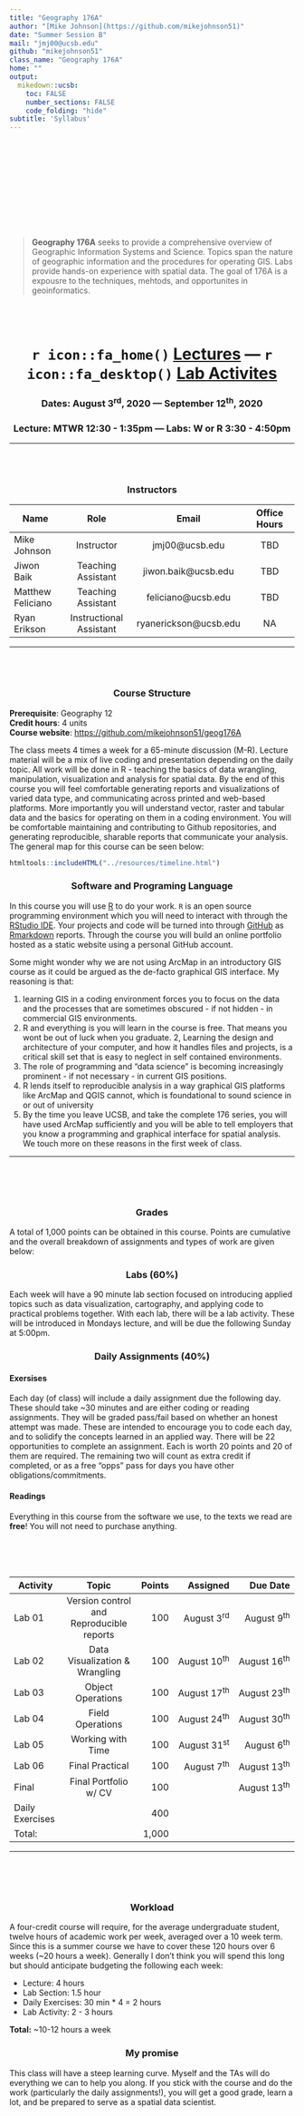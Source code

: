 ```yaml
---
title: "Geography 176A"
author: "[Mike Johnson](https://github.com/mikejohnson51)"
date: "Summer Session B"
mail: "jmj00@ucsb.edu"
github: "mikejohnson51"
class_name: "Geography 176A"
home: ""
output:
  mikedown::ucsb:
    toc: FALSE
    number_sections: FALSE
    code_folding: "hide"
subtitle: 'Syllabus'
---
```


<br><br>

<style>
h1 {
  size: 48px;
  text-align:center;
}

h3 {
  size: 32px;
  text-align:center;
}
</style>

<header class="masthead">
  <div id="particles-js"></div>
</header>

<!-- scripts -->
<script src="js/particles.js"></script>
<script src="js/appHome.js"></script>

<br><br><br><br>

> **Geography 176A** seeks to provide a comprehensive overview of Geographic Information Systems and Science. Topics span the nature of geographic information and the procedures for operating GIS. Labs provide hands-on experience with spatial data. The goal of 176A is a expousre to the techniques, mehtods, and opportunites in geoinformatics.

<br><br>

# `r icon::fa_home()` [**Lectures**](index.html) --- `r icon::fa_desktop()` [**Lab Activites**](labs-home.html) 
### **Dates:** August 3^rd^, 2020 --- September 12^th^, 2020
### **Lecture:**  MTWR 12:30 - 1:35pm  --- **Labs:** W or R 3:30 - 4:50pm 

***

<br><br>

### Instructors

| Name        | Role           | Email  | Office Hours |
| ----------- |:--------------:| :------:| :------------:|
| Mike Johnson | Instructor | jmj00@ucsb.edu | TBD |
| Jiwon Baik | Teaching Assistant      |  jiwon.baik@ucsb.edu  | TBD |
| Matthew Feliciano | Teaching Assistant      | feliciano@ucsb.edu | TBD |
| Ryan Erikson  | Instructional Assistant      |    ryanerickson@ucsb.edu | NA |

***

<br><br>


### Course Structure

**Prerequisite**: Geography 12  
**Credit hours**: 4 units  
**Course website**: [https://github.com/mikejohnson51/geog176A](https://github.com/mikejohnson51/geog176A)  

The class meets 4 times a week for a 65-minute discussion (M-R). Lecture material will be a mix of live coding and presentation depending on the daily topic. All work will be done in R - teaching the basics of data wrangling, manipulation, visualization and analysis for spatial data. By the end of this course you will feel comfortable generating reports and visualizations of varied data type, and communicating across printed and web-based platforms. More importantly you will understand vector, raster and tabular data and the basics for operating on them in a coding environment. You will be comfortable maintaining and contributing to Github repositories, and generating reproducible, sharable reports that communicate your analysis. The general map for this course can be seen below:

```r
htmltools::includeHTML("../resources/timeline.html")
```

### Software and Programing Language

In this course you will use [R](https://www.r-project.org/) to do your work. `R` is an open source programming environment which you will need to interact with through the [RStudio IDE](https://rstudio.com/). Your projects and code will be turned into through [GitHub](https://github.com/) as [Rmarkdown]() reports. Through the course you will build an online portfolio hosted as a static website using a personal GitHub account.

Some might wonder why we are not using ArcMap in an introductory GIS course as it could be argued as the de-facto graphical GIS interface. My reasoning is that:

1. learning GIS in a coding environment forces you to focus on the data and the processes that are sometimes obscured - if not hidden - in commercial GIS environments.
2. R and everything is you will learn in the course is free. That means you wont be out of luck when you graduate.
2, Learning the design and architecture of your computer, and how it handles files and projects, is a critical skill set that is easy to neglect in self contained environments.
3. The role of programming and "data science" is becoming increasingly prominent - if not necessary - in current GIS positions. 
4. R lends itself to reproducible analysis in a way graphical GIS platforms like ArcMap and QGIS cannot, which is foundational to sound science in or out of university
5. By the time you leave UCSB, and take the complete 176 series, you will have used ArcMap sufficiently and you will be able to tell employers that you know a programming and graphical interface for spatial analysis. We touch more on these reasons in the first week of class.

***

<br><br><br>

### Grades

A total of 1,000 points can be obtained in this course. Points are cumulative and the overall breakdown of assignments and types of work are given below:

<div class = "row">
  
<div class = "col-md-6">
### Labs (60%)
Each week will have a 90 minute lab section focused on introducing applied topics such as data visualization, cartography, and applying code to practical problems together. With each lab, there will be a lab activity. These will be introduced in Mondays lecture, and will be due the following Sunday at 5:00pm. 
</div>

<div class = "col-md-6">
### Daily Assignments (40%)

#### Exersises
Each day (of class) will include a daily assignment due the following day. These should take ~30 minutes and are either coding or reading assignments. They will be graded pass/fail based on whether an honest attempt was made. These are intended to encourage you to code each day, and to solidify the concepts learned in an applied way. There will be 22 opportunities to complete an assignment. Each is worth 20 points and 20 of them are required. The remaining two will count as extra credit if completed, or as a free "opps" pass for days you have other obligations/commitments.
</div>
</div>

<div class = "row">
<div class = "col-md-6">
</div>
  
<div class = "col-md-6">
#### Readings
Everything in this course from the software we use, to the texts we read are **free**! You will not need to purchase anything.
</div>
</div>

<br><br><br>

|  Activity           | Topic          | Points | Assigned     | Due Date    |
| ----------- |:--------------:| ------:| ------------:|------------:|
| Lab 01            | Version control and Reproducible reports | 100 | August 3^rd^ | August 9^th^ |
| Lab 02            | Data Visualization & Wrangling | 100 | August 10^th^| August 16^th^|
| Lab 03            | Object Operations | 100 | August 17^th^| August 23^th^|
| Lab 04            | Field Operations  | 100 | August 24^th^| August 30^th^|
| Lab 05            | Working with Time | 100 | August 31^st^| August 6^th^ |
| Lab 06            | Final Practical | 100 | August 7^th^ | August 13^th^|
| Final             | Final Portfolio w/ CV | 100 |              | August 13^th^|
| Daily Exercises   |  | 400 |              |              |
| Total:            |  | 1,000 |              |              |

***

<br><br><br>

### Workload

A four-credit course will require, for the average undergraduate student, twelve hours of academic work per week, averaged over a 10 week term. Since this is a summer course we have to cover these 120 hours over 6 weeks (~20 hours a week). Generally I don't think you will spend this long but should anticipate budgeting the following each week:

- Lecture: 4 hours
- Lab Section: 1.5 hour
- Daily Exercises: 30 min * 4 = 2 hours
- Lab Activity: 2 - 3 hours 

**Total:** ~10-12 hours a week

### My promise

This class will have a steep learning curve. Myself and the TAs will do everything we can to help you along. If you stick with the course and do the work (particularly the daily assignments!), you will get a good grade, learn a lot, and be prepared to serve as a spatial data scientist.




